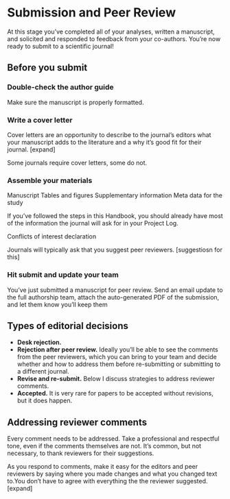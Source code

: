 # Submission and Peer Review {#submission}

At this stage you've completed all of your analyses, written a manuscript, and solicited and responded to feedback from your co-authors. You're now ready to submit to a scientific journal!

## Before you submit

### Double-check the author guide

Make sure the manuscript is properly formatted.

### Write a cover letter

Cover letters are an opportunity to describe to the journal's editors what your manuscript adds to the literature and a why it's good fit for their journal. [expand]

Some journals require cover letters, some do not. 

### Assemble your materials

Manuscript
Tables and figures
Supplementary information
Meta data for the study

If you've followed the steps in this Handbook, you should already have most of the information the journal will ask for in your Project Log.

Conflicts of interest declaration

Journals will typically ask that you suggest peer reviewers.
[suggestiosn for this]

### Hit submit and update your team

You've just submitted a manuscript for peer review. Send an email update to the full authorship team, attach the auto-generated PDF of the submission, and let them know you'll keep them 

## Types of editorial decisions

* **Desk rejection.** 
* **Rejection after peer review.** Ideally you'll be able to see the comments from the peer reviewers, which you can bring to your team and decide whether and how to address them before re-submitting or submitting to a different journal.
* **Revise and re-submit.** Below I discuss strategies to address reviewer comments.
* **Accepted.** It is very rare for papers to be accepted without revisions, but it does happen. 

## Addressing reviewer comments

Every comment needs to be addressed. Take a professional and respectful tone, even if the comments themselves are not. It's common, but not necessary, to thank reviewers for their suggestions.

As you respond to comments, make it easy for the editors and peer reviewers by saying where you made changes and what you changed text to.You don't have to agree with everything the the reviewer suggested. [expand]